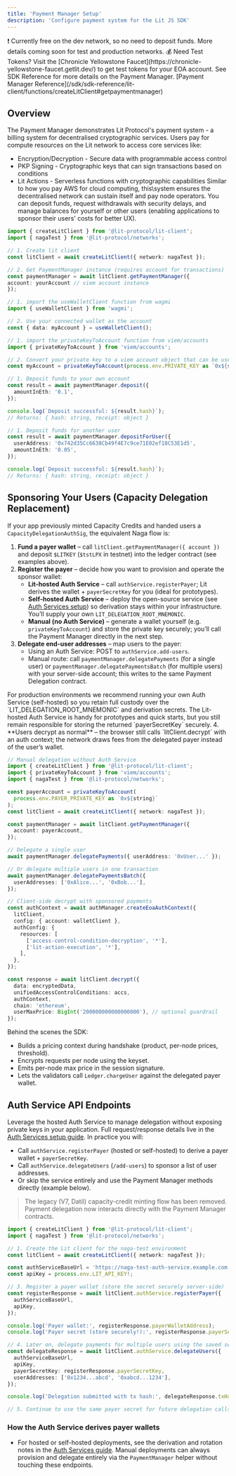 ```yaml
---
title: 'Payment Manager Setup'
description: 'Configure payment system for the Lit JS SDK'
---
```


<Warning>
  ❗️ Currently free on the dev network, so no need to deposit funds. More
  details coming soon for test and production networks.
</Warning>

<Note>
  💰 Need Test Tokens? Visit the [Chronicle Yellowstone
  Faucet](https://chronicle-yellowstone-faucet.getlit.dev/) to get test tokens
  for your EOA account.
</Note>

<Tip>
  See SDK Reference for more details on the Payment Manager. [Payment Manager
  Reference](/sdk/sdk-reference/lit-client/functions/createLitClient#getpaymentmanager)
</Tip>

## Overview

The Payment Manager demonstrates Lit Protocol's payment system - a billing system for decentralised cryptographic services. Users pay for compute resources on the Lit network to access core services like:

- Encryption/Decryption - Secure data with programmable access control
- PKP Signing - Cryptographic keys that can sign transactions based on conditions
- Lit Actions - Serverless functions with cryptographic capabilities
  Similar to how you pay AWS for cloud computing, this\system ensures the decentralised network can sustain itself and pay node operators. You can deposit funds, request withdrawals with security delays, and manage balances for yourself or other users (enabling applications to sponsor their users' costs for better UX).

<Steps>
  <Step title="Payment Manager Setup">
  
```typescript
import { createLitClient } from '@lit-protocol/lit-client';
import { nagaTest } from '@lit-protocol/networks';

// 1. Create lit client
const litClient = await createLitClient({ network: nagaTest });

// 2. Get PaymentManager instance (requires account for transactions)
const paymentManager = await litClient.getPaymentManager({
account: yourAccount // viem account instance
});

````

  </Step>

  <Step title="Create an account">
<CodeGroup>

```typescript wagmi
// 1. import the useWalletClient function from wagmi
import { useWalletClient } from 'wagmi';

// 2. Use your connected wallet as the account
const { data: myAccount } = useWalletClient();
````

```typescript viem/accounts
// 1. import the privateKeyToAccount function from viem/accounts
import { privateKeyToAccount } from 'viem/accounts';

// 2. Convert your private key to a viem account object that can be used for payment operations.
const myAccount = privateKeyToAccount(process.env.PRIVATE_KEY as `0x${string}`);
```

</CodeGroup>
  </Step>

  <Step title="Deposit funds">
<CodeGroup>

```typescript Deposit funds to your own account
// 1. Deposit funds to your own account
const result = await paymentManager.deposit({
  amountInEth: '0.1',
});

console.log(`Deposit successful: ${result.hash}`);
// Returns: { hash: string, receipt: object }
```

```typescript Deposit for another user
// 1. Deposit funds for another user
const result = await paymentManager.depositForUser({
  userAddress: '0x742d35Cc6638Cb49f4E7c9ce71E02ef18C53E1d5',
  amountInEth: '0.05',
});

console.log(`Deposit successful: ${result.hash}`);
// Returns: { hash: string, receipt: object }
```

</CodeGroup>
  </Step>

</Steps>

## Sponsoring Your Users (Capacity Delegation Replacement)

If your app previously minted Capacity Credits and handed users a `CapacityDelegationAuthSig`, the equivalent Naga flow is:

1. **Fund a payer wallet** – call `litClient.getPaymentManager({ account })` and deposit `$LITKEY` (`$tstLPX` in testnet) into the ledger contract (see examples above).
2. **Register the payer** – decide how you want to provision and operate the sponsor wallet:
   - **Lit-hosted Auth Service** – call `authService.registerPayer`; Lit derives the wallet + `payerSecretKey` for you (ideal for prototypes).
   - **Self-hosted Auth Service** – deploy the open-source service (see [Auth Services setup](/sdk/getting-started/auth-services)) so derivation stays within your infrastructure. You’ll supply your own `LIT_DELEGATION_ROOT_MNEMONIC`.
   - **Manual (no Auth Service)** – generate a wallet yourself (e.g. `privateKeyToAccount`) and store the private key securely; you’ll call the Payment Manager directly in the next step.
3. **Delegate end-user addresses** – map users to the payer:
   - Using an Auth Service: POST to `authService.add-users`.
   - Manual route: call `paymentManager.delegatePayments` (for a single user) or `paymentManager.delegatePaymentsBatch` (for multiple users) with your server-side account; this writes to the same Payment Delegation contract.

<Note>
  For production environments we recommend running your own Auth Service (self-hosted) so you retain full custody over the `LIT_DELEGATION_ROOT_MNEMONIC` and derivation secrets. The Lit-hosted Auth Service is handy for prototypes and quick starts, but you still remain responsible for storing the returned `payerSecretKey` securely.
</Note>
4. **Users decrypt as normal** – the browser still calls `litClient.decrypt` with an auth context; the network draws fees from the delegated payer instead of the user’s wallet.

```typescript server
// Manual delegation without Auth Service
import { createLitClient } from '@lit-protocol/lit-client';
import { privateKeyToAccount } from 'viem/accounts';
import { nagaTest } from '@lit-protocol/networks';

const payerAccount = privateKeyToAccount(
  process.env.PAYER_PRIVATE_KEY as `0x${string}`
);
const litClient = await createLitClient({ network: nagaTest });

const paymentManager = await litClient.getPaymentManager({
  account: payerAccount,
});

// Delegate a single user
await paymentManager.delegatePayments({ userAddress: '0xUser...' });

// Or delegate multiple users in one transaction
await paymentManager.delegatePaymentsBatch({
  userAddresses: ['0xAlice...', '0xBob...'],
});
```

```typescript
// Client-side decrypt with sponsored payments
const authContext = await authManager.createEoaAuthContext({
  litClient,
  config: { account: walletClient },
  authConfig: {
    resources: [
      ['access-control-condition-decryption', '*'],
      ['lit-action-execution', '*'],
    ],
  },
});

const response = await litClient.decrypt({
  data: encryptedData,
  unifiedAccessControlConditions: accs,
  authContext,
  chain: 'ethereum',
  userMaxPrice: BigInt('200000000000000000'), // optional guardrail
});
```

Behind the scenes the SDK:

- Builds a pricing context during handshake (product, per-node prices, threshold).
- Encrypts requests per node using the keyset.
- Emits per-node max price in the session signature.
- Lets the validators call `Ledger.chargeUser` against the delegated payer wallet.

## Auth Service API Endpoints

Leverage the hosted Auth Service to manage delegation without exposing private keys in your application. Full request/response details live in the [Auth Services setup guide](/sdk/getting-started/auth-services#payment-delegation-apis). In practice you will:

- Call `authService.registerPayer` (hosted or self-hosted) to derive a payer wallet + `payerSecretKey`.
- Call `authService.delegateUsers` (`/add-users`) to sponsor a list of user addresses.
- Or skip the service entirely and use the Payment Manager methods directly (example below).

> The legacy (V7, Datil) capacity-credit minting flow has been removed. Payment delegation now interacts directly with the Payment Manager contracts.

```typescript
import { createLitClient } from '@lit-protocol/lit-client';
import { nagaTest } from '@lit-protocol/networks';

// 1. Create the Lit client for the naga-test environment
const litClient = await createLitClient({ network: nagaTest });

const authServiceBaseUrl = 'https://naga-test-auth-service.example.com';
const apiKey = process.env.LIT_API_KEY!;

// 3. Register a payer wallet (store the secret securely server-side)
const registerResponse = await litClient.authService.registerPayer({
  authServiceBaseUrl,
  apiKey,
});

console.log('Payer wallet:', registerResponse.payerWalletAddress);
console.log('Payer secret (store securely!):', registerResponse.payerSecretKey);

// 4. Later on, delegate payments for multiple users using the saved secret
const delegateResponse = await litClient.authService.delegateUsers({
  authServiceBaseUrl,
  apiKey,
  payerSecretKey: registerResponse.payerSecretKey,
  userAddresses: ['0x1234...abcd', '0xabcd...1234'],
});

console.log('Delegation submitted with tx hash:', delegateResponse.txHash);

// 5. Continue to use the same payer secret for future delegation calls
```

### How the Auth Service derives payer wallets

- For hosted or self-hosted deployments, see the derivation and rotation notes in the [Auth Services guide](/sdk/getting-started/auth-services#payment-delegation-apis). Manual deployments can always provision and delegate entirely via the `PaymentManager` helper without touching these endpoints.
